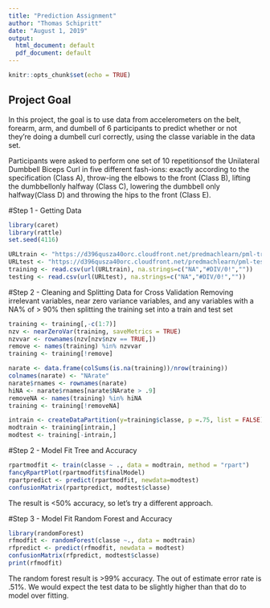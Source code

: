 ---
title: "Prediction Assignment"
author: "Thomas Schipritt"
date: "August 1, 2019"
output:
  html_document: default
  pdf_document: default
---

```{r proj_summary, include=FALSE}
knitr::opts_chunk$set(echo = TRUE)
```

## Project Goal

In this project, the goal is to use data from accelerometers on the belt, forearm, arm, and dumbell of 6 participants to predict whether or not they're doing a dumbell curl correctly, using the classe variable in the data set.  

Participants were asked to perform one set of 10 repetitionsof the Unilateral Dumbbell Biceps Curl in five different fash-ions: exactly according to the specification (Class A), throw-ing the elbows to the front (Class B), lifting the dumbbellonly halfway (Class C), lowering the dumbbell only halfway(Class D) and throwing the hips to the front (Class E). 


#Step 1 - Getting Data

```{r get_data}
library(caret)
library(rattle)
set.seed(4116)

URLtrain <- "https://d396qusza40orc.cloudfront.net/predmachlearn/pml-training.csv"
URLtest <- "https://d396qusza40orc.cloudfront.net/predmachlearn/pml-testing.csv"
training <- read.csv(url(URLtrain), na.strings=c("NA","#DIV/0!",""))
testing <- read.csv(url(URLtest), na.strings=c("NA","#DIV/0!",""))


```

#Step 2 - Cleaning and Splitting Data for Cross Validation
Removing irrelevant variables, near zero variance variables, and any variables with a NA% of > 90% then splitting the training set into a train and test set

```{r clean_data}

training <- training[,-c(1:7)]
nzv <- nearZeroVar(training, saveMetrics = TRUE)
nzvvar <- rownames(nzv[nzv$nzv == TRUE,])
remove <- names(training) %in% nzvvar
training <- training[!remove]

narate <- data.frame(colSums(is.na(training))/nrow(training))
colnames(narate) <- "NArate"
narate$rnames <- rownames(narate)
hiNA <- narate$rnames[narate$NArate > .9]
removeNA <- names(training) %in% hiNA
training <- training[!removeNA]

intrain <- createDataPartition(y=training$classe, p =.75, list = FALSE)
modtrain <- training[intrain,]
modtest <- training[-intrain,]

```



#Step 2 - Model Fit Tree and Accuracy

```{r rpart_Model_Fit}
rpartmodfit <- train(classe ~ ., data = modtrain, method = "rpart")
fancyRpartPlot(rpartmodfit$finalModel)
rpartpredict <- predict(rpartmodfit, newdata=modtest)
confusionMatrix(rpartpredict, modtest$classe)

```

The result is <50% accuracy, so let's try a different approach.

#Step 3 - Model Fit Random Forest and Accuracy 
```{r rf_Model_Fit}
library(randomForest)
rfmodfit <- randomForest(classe ~., data = modtrain)
rfpredict <- predict(rfmodfit, newdata = modtest)
confusionMatrix(rfpredict, modtest$classe)
print(rfmodfit)
```

The random forest result is >99% accuracy.  The out of estimate error rate is .51%.  We would expect the test data to be slightly higher than that do to model over fitting.


